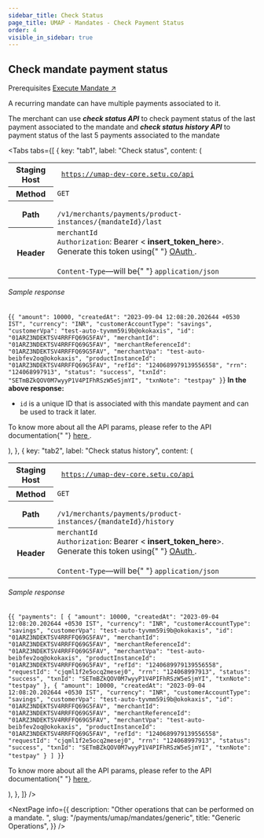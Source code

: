 ```yaml
---
sidebar_title: Check Status
page_title: UMAP - Mandates - Check Payment Status
order: 4
visible_in_sidebar: true
---
```


## Check mandate payment status

<Card padding="nano" shape="rounded" marginBottom="micro" marginTop="micro">
    <Text size="medium" marginBottom="nano" paddingRight="medium" weight="600">
        Prerequisites
    </Text>
    <a href="/payments/umap/mandates/recurring/execute">Execute Mandate ↗</a>
</Card>

<br />

A recurring mandate can have multiple payments associated to it.

The merchant can use **<i>check status API</i>** to check payment status of the last payment associated to the mandate
and **<i>check status history API</i>** to payment status of the last 5 payments associated to the mandate

<Tabs
    tabs={[
        {
            key: "tab1",
            label: "Check status",
            content: (
                <Text>
                    <table>
                        <tbody>
                            <tr>
                                <th>Staging Host</th>
                                <td>
                                    <code>
                                        https://umap-dev-core.setu.co/api
                                    </code>
                                </td>
                            </tr>
                            <tr>
                                <th>Method</th>
                                <td>
                                    <code>GET</code>
                                </td>
                            </tr>
                            <tr>
                                <th>Path</th>
                                <td>
                                    <code>
                                        /v1/merchants/payments/product-instances/&#123;mandateId&#125;/last
                                    </code>
                                </td>
                            </tr>
                            <tr>
                                <th>Header</th>
                                <td>
                                    <code>merchantId</code>
                                    <br />
                                    <code>Authorization</code>: Bearer &lt;
                                    <b>insert_token_here</b>&gt;. Generate this
                                    token using{" "}
                                    <a
                                        href="/payments/umap/api-integration"
                                        target="_blank"
                                    >
                                        OAuth
                                    </a>
                                    .<br />
                                    <br />
                                    <code>Content-Type</code>—will be{" "}
                                    <code>application/json</code>
                                </td>
                            </tr>
                        </tbody>
                    </table>
                    <h6>Sample response</h6>
                    <CodeBlockWithCopy language="json">
                        {`{
    "amount": 10000,
    "createdAt": "2023-09-04 12:08:20.202644 +0530 IST",
    "currency": "INR",
    "customerAccountType": "savings",
    "customerVpa": "test-auto-tyvmm59i9b@okokaxis",
    "id": "01ARZ3NDEKTSV4RRFFQ69G5FAV",
    "merchantId": "01ARZ3NDEKTSV4RRFFQ69G5FAV",
    "merchantReferenceId": "01ARZ3NDEKTSV4RRFFQ69G5FAV",
    "merchantVpa": "test-auto-beibfev2oq@okokaxis",
    "productInstanceId": "01ARZ3NDEKTSV4RRFFQ69G5FAV",
    "refId": "1240689979139556558",
    "rrn": "124068997913",
    "status": "success",
    "txnId": "SETmBZkQOV0M7wyyP1V4PIFhRSzW5eSjmYI",
    "txnNote": "testpay"
}`}
                    </CodeBlockWithCopy>
                    <b>In the above response:</b>
                    <ul>
                        <li>
                            <code>id</code> is a unique ID that is associated
                            with this mandate payment and can be used to track
                            it later.
                        </li>
                    </ul>
                    <p>
                        To know more about all the API params, please refer to
                        the API documentation{" "}
                        <a
                            href="/payments/umap/api-reference#/category~payments/operation~payments#fetchLastByProductInstanceId"
                            target="_blank"
                        >
                            here
                        </a>
                        .
                    </p>
                </Text>
            ),
        },
        {
            key: "tab2",
            label: "Check status history",
            content: (
                <Text>
                    <table>
                        <tbody>
                            <tr>
                                <th>Staging Host</th>
                                <td>
                                    <code>
                                        https://umap-dev-core.setu.co/api
                                    </code>
                                </td>
                            </tr>
                            <tr>
                                <th>Method</th>
                                <td>
                                    <code>GET</code>
                                </td>
                            </tr>
                            <tr>
                                <th>Path</th>
                                <td>
                                    <code>
                                        /v1/merchants/payments/product-instances/&#123;mandateId&#125;/history
                                    </code>
                                </td>
                            </tr>
                            <tr>
                                <th>Header</th>
                                <td>
                                    <code>merchantId</code>
                                    <br />
                                    <code>Authorization</code>: Bearer &lt;
                                    <b>insert_token_here</b>&gt;. Generate this
                                    token using{" "}
                                    <a
                                        href="/payments/umap/api-integration"
                                        target="_blank"
                                    >
                                        OAuth
                                    </a>
                                    .<br />
                                    <br />
                                    <code>Content-Type</code>—will be{" "}
                                    <code>application/json</code>
                                </td>
                            </tr>
                        </tbody>
                    </table>
                    <h6>Sample response</h6>
                    <CodeBlockWithCopy language="json">
                        {`{
  "payments": [
    {
      "amount": 10000,
      "createdAt": "2023-09-04 12:08:20.202644 +0530 IST",
      "currency": "INR",
      "customerAccountType": "savings",
      "customerVpa": "test-auto-tyvmm59i9b@okokaxis",
      "id": "01ARZ3NDEKTSV4RRFFQ69G5FAV",
      "merchantId": "01ARZ3NDEKTSV4RRFFQ69G5FAV",
      "merchantReferenceId": "01ARZ3NDEKTSV4RRFFQ69G5FAV",
      "merchantVpa": "test-auto-beibfev2oq@okokaxis",
      "productInstanceId": "01ARZ3NDEKTSV4RRFFQ69G5FAV",
      "refId": "1240689979139556558",
      "requestId": "cjqml1f2e5ocq2mesej0",
      "rrn": "124068997913",
      "status": "success",
      "txnId": "SETmBZkQOV0M7wyyP1V4PIFhRSzW5eSjmYI",
      "txnNote": "testpay"
    },
    {
      "amount": 10000,
      "createdAt": "2023-09-04 12:08:20.202644 +0530 IST",
      "currency": "INR",
      "customerAccountType": "savings",
      "customerVpa": "test-auto-tyvmm59i9b@okokaxis",
      "id": "01ARZ3NDEKTSV4RRFFQ69G5FAV",
      "merchantId": "01ARZ3NDEKTSV4RRFFQ69G5FAV",
      "merchantReferenceId": "01ARZ3NDEKTSV4RRFFQ69G5FAV",
      "merchantVpa": "test-auto-beibfev2oq@okokaxis",
      "productInstanceId": "01ARZ3NDEKTSV4RRFFQ69G5FAV",
      "refId": "1240689979139556558",
      "requestId": "cjqml1f2e5ocq2mesej0",
      "rrn": "124068997913",
      "status": "success",
      "txnId": "SETmBZkQOV0M7wyyP1V4PIFhRSzW5eSjmYI",
      "txnNote": "testpay"
    }
  ]
}`}
                    </CodeBlockWithCopy>
                    <p>
                        To know more about all the API params, please refer to
                        the API documentation{" "}
                        <a
                            href="/payments/umap/api-reference#/category~payments/operation~payments#fetchHistoryByProductInstanceId"
                            target="_blank"
                        >
                            here
                        </a>
                        .
                    </p>
                </Text>
            ),
        },
    ]}
/>

<NextPage
    info={{
        description: "Other operations that can be performed on a mandate.  ",
        slug: "/payments/umap/mandates/generic",
        title: "Generic Operations",
    }}
/>
